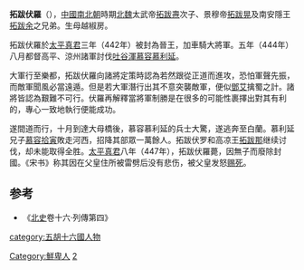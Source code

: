 '''拓跋伏羅'''（{{bd|?||447年|catIdx=t}}），[[中國|中國]][[南北朝|南北朝]]時期[[北魏|北魏]]太武帝[[拓跋燾|拓跋燾]]次子、景穆帝[[拓跋晃|拓跋晃]]及南安隱王[[拓跋余|拓跋余]]之兄弟。生母越椒房。

拓跋伏羅於[[太平真君|太平真君]]三年（442年）被封為晉王，加車騎大將軍。五年（444年）八月都督高平、涼州諸軍討伐[[吐谷渾|吐谷渾]][[慕容慕利延|慕容慕利延]]。

大軍行至樂都，拓跋伏羅向諸將定策時認為若然跟從正道而進攻，恐怕軍聲先振，而敵軍聞風必當遠遁。但是若大軍潛行出其不意突襲敵軍，便似[[鄧艾|鄧艾]]擒蜀之計。諸將皆認為艱難不可行。伏羅再解釋當將軍制勝是在很多的可能性裹擇出對其有利的，專心一致地執行便能成功。

遂間道而行，十月到達大母橋後，慕容慕利延的兵士大驚，遂逃奔至白蘭。慕利延兄子[[慕容拾寅|慕容拾寅]]敗走河西，招降其部眾一萬餘人。拓跋伏罗和高凉王[[拓跋那|拓跋那]]继续讨伐，却未能取得全胜。[[太平真君|太平真君]]八年（447年），拓跋伏羅薨，因無子而廢除封國。《宋书》称其因在父皇住所被雷劈后没有悲伤，被父皇发怒[[赐死|赐死]]。

==参考==
*《[[北史|北史]]卷十六·列傳第四》

{{南北朝人物小作品}}
[[category:五胡十六國人物|category:五胡十六國人物]]
[[Category:鮮卑人|Category:鮮卑人]]
[[Category:魏太武帝皇子|2]]